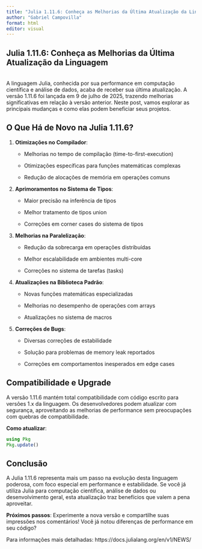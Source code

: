 ```yaml
---
title: "Julia 1.11.6: Conheça as Melhorias da Última Atualização da Linguagem"
author: "Gabriel Campovilla"
format: html
editor: visual
---
```


## Julia 1.11.6: Conheça as Melhorias da Última Atualização da Linguagem

\
A linguagem Julia, conhecida por sua performance em computação científica e
análise de dados, acaba de receber sua última atualização. A versão
1.11.6 foi lançada em 9 de julho de 2025, trazendo melhorias
significativas em relação à versão anterior. Neste post, vamos explorar
as principais mudanças e como elas podem beneficiar seus projetos.

## O Que Há de Novo na Julia 1.11.6?

1.  **Otimizações no Compilador**:

    -   Melhorias no tempo de compilação (time-to-first-execution)

    -   Otimizações específicas para funções matemáticas complexas

    -   Redução de alocações de memória em operações comuns

2.  **Aprimoramentos no Sistema de Tipos**:

    -   Maior precisão na inferência de tipos

    -   Melhor tratamento de tipos union

    -   Correções em corner cases do sistema de tipos

3.  **Melhorias na Paralelização**:

    -   Redução da sobrecarga em operações distribuídas

    -   Melhor escalabilidade em ambientes multi-core

    -   Correções no sistema de tarefas (tasks)

4.  **Atualizações na Biblioteca Padrão**:

    -   Novas funções matemáticas especializadas

    -   Melhorias no desempenho de operações com arrays

    -   Atualizações no sistema de macros

5.  **Correções de Bugs**:

    -   Diversas correções de estabilidade

    -   Solução para problemas de memory leak reportados

    -   Correções em comportamentos inesperados em edge cases

## Compatibilidade e Upgrade

A versão 1.11.6 mantém total compatibilidade com código escrito para
versões 1.x da linguagem. Os desenvolvedores podem atualizar com
segurança, aproveitando as melhorias de performance sem preocupações com
quebras de compatibilidade.

**Como atualizar**:

```julia
using Pkg
Pkg.update()
```

## Conclusão

A Julia 1.11.6
representa mais um passo na evolução desta linguagem poderosa, com foco
especial em performance e estabilidade. Se você já utiliza Julia para
computação científica, análise de dados ou desenvolvimento geral, esta
atualização traz benefícios que valem a pena aproveitar.

**Próximos passos**:
Experimente a nova versão e compartilhe suas impressões nos
comentários! Você já notou diferenças de performance em seu código?

Para informações mais detalhadas: https://docs.julialang.org/en/v1/NEWS/
